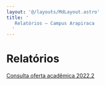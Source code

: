 ```yaml
---
layout: '@/layouts/MdLayout.astro'
title: '
   Relatórios — Campus Arapiraca
  '
---
```




Relatórios
==========









[Consulta oferta acadêmica 2022.2](/cpt/discentes/consulta-oferta-academica-resultados/consulta-oferta-academica-2022.2)











